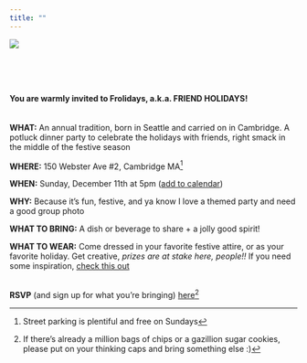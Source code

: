 ```yaml
---
title: ""
---
```

::: {.column-screen-inset}

::: {layout="[50,50]"}

::: {div}
![](FROLIDAYS_2022_sm.png){fig-alt="a hand lettered img that says 'frolidays holiday extravaganza'"}
:::

::: {div}
</br></br></br>

**You are warmly invited to Frolidays, a.k.a. FRIEND HOLIDAYS!**
</br></br></br>
**WHAT:** An annual tradition, born in Seattle and carried on in Cambridge. A potluck dinner party to celebrate the holidays with friends, right smack in the middle of the festive season

**WHERE:** 150 Webster Ave #2, Cambridge MA^[Street parking is plentiful and free on Sundays]

**WHEN:** Sunday, December 11th at 5pm ([add to calendar](https://calendar.google.com/calendar/r/eventedit?text=Frolidays+Holiday+Extravaganza&dates=20221211T220000Z/20221212T030000Z&details=For+details,+link+here:+https://frolidays.netlify.app/&location=150+Webster+Ave+Apt+2+-+Cambridge,+MA+02141))

**WHY:** Because it's fun, festive, and ya know I love a themed party and need a good group photo

**WHAT TO BRING:** A dish or beverage to share + a jolly good spirit!

**WHAT TO WEAR:** Come dressed in your favorite festive attire, or as your favorite holiday. Get creative, *prizes are at stake here, people!!* If you need some inspiration, [check this out](https://www.instagram.com/reel/Ci2oIe-AlUU/?igshid=YmMyMTA2M2Y%3D)
</br></br>

**RSVP** (and sign up for what you're bringing) [here](https://docs.google.com/spreadsheets/d/12iKNmL7EOdRwXbMRpij_ez5vNjHA_gvPgU10zLQvzmA/edit?usp=sharing)^[If there's already a million bags of chips or a gazillion sugar cookies, please put on your thinking caps and bring something else :)]

:::
:::
:::